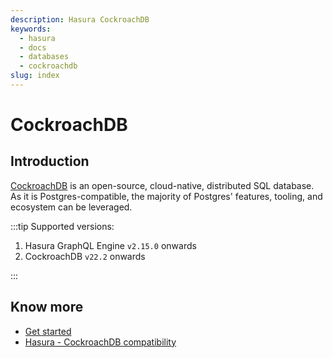 ```yaml
---
description: Hasura CockroachDB
keywords:
  - hasura
  - docs
  - databases
  - cockroachdb
slug: index
---
```


# CockroachDB

## Introduction

[CockroachDB](https://www.cockroachlabs.com/product/) is an open-source, cloud-native, distributed SQL database. As it
is Postgres-compatible, the majority of Postgres' features, tooling, and ecosystem can be leveraged.

:::tip Supported versions:

<!--
TODO: confirm after release
https://hasurahq.atlassian.net/browse/NDAT-192
-->

1.  Hasura GraphQL Engine `v2.15.0` onwards
2.  CockroachDB `v22.2` onwards

:::

## Know more

- [Get started](/databases/postgres/cockroachdb/getting-started/index.mdx)
- [Hasura - CockroachDB compatibility](/databases/postgres/cockroachdb/hasura-cockroachdb-compatibility.mdx)
